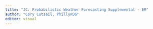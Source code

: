 ```yaml
---
title: "JC: Probabilistic Weather Forecasting Supplemental - EM"
author: "Cory Cutsail, PhillyRUG"
editor: visual
---
```

